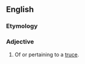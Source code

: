==English==

===Etymology===
{{suffix|truce|ial}}

===Adjective===
{{en-adj|-}}

# Of or pertaining to a [[truce]].